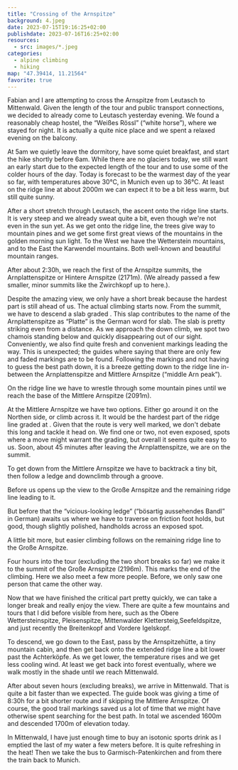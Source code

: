 ```yaml
---
title: "Crossing of the Arnspitze"
background: 4.jpeg
date: 2023-07-15T19:16:25+02:00
publishdate: 2023-07-16T16:25+02:00
resources:
  - src: images/*.jpeg
categories:
  - alpine climbing
  - hiking
map: "47.39414, 11.21564"
favorite: true
---
```


Fabian and I are attempting to cross the Arnspitze from Leutasch to Mittenwald.
Given the length of the tour and public transport connections, we decided to
already come to Leutasch yesterday evening. We found a reasonably cheap hostel,
the “Weißes Rössl” (“white horse”), where we stayed for night. It is actually
a quite nice place and we spent a relaxed evening on the balcony.

<Gallery>
  <Rimg
    src="1.jpeg"
    caption="Breakfast policy at the hostel. We opted to eat what
we brought ourselves."
  />
</Gallery>

At 5am we quietly leave the dormitory, have some quiet breakfast, and
start the hike shortly before 6am. While there are no glaciers today, we still
want an early start due to the expected length of the tour and to use some of
the colder hours of the day. Today is forecast to be the warmest day of the year
so far, with temperatures above 30°C, in Munich even up to 36°C. At least on the
ridge line at about 2000m we can expect it to be a bit less warm, but still
quite sunny.

<GpxTrack src="20230715.gpx" />

After a short stretch through Leutasch, the ascent onto the ridge line starts.
It is very steep and we already sweat quite a bit, even though we're not even in
the sun yet. As we get onto the ridge line, the trees give way to mountain pines
and we get some first great views of the mountains in the golden morning sun
light. To the West we have the Wetterstein mountains, and to the East the
Karwendel mountains. Both well-known and beautiful mountain ranges.

<Gallery>
  <Rimg
    src="2.jpeg"
    caption="View of the Wetterstein in the morning sunlight."
  />
  <Rimg
    src="4.jpeg"
    caption="The Arnplattenspitze (or Hintere Arnspitze) in front of us."
  />
</Gallery>

After about 2:30h, we reach the first of the Arnspitze summits, the
Arnplattenspitze or Hintere Arnspitze (2171m). (We already passed a few smaller,
minor summits like the Zwirchkopf up to here.).

<Pano src="1.jpeg" alt="View from the Arnplattenspitze." />

Despite the amazing view, we only have a short break because the hardest part is
still ahead of us. The actual climbing starts now. From the summit, we have to
descend a slab graded <Grade system="UIAA" value="2" />. This slap contributes
to the name of the Arnplattenspitze as “Platte” is the German word for slab. The
slab is pretty striking even from a distance. As we approach the down climb, we
spot two chamois standing below and quickly disappearing out of our sight.
Conveniently, we also find quite fresh and convenient markings leading the way.
This is unexpected; the guides where saying that there are only few and faded
markings are to be found. Following the markings and not having to guess the
best path down, it is a breeze getting down to the ridge line in-between the
Arnplattenspitze and Mittlere Arnspitze (“middle Arn peak”).

<Gallery>
  <Rimg src="5.jpeg" caption="Going down the slab of the Arnplattenspitze." />
  <Rimg src="6.jpeg" alt="Going down the slab of the Arnplattenspitze." />
  <Rimg src="7.jpeg" alt="Climbing down to the ridge line." />
</Gallery>

On the ridge line we have to wrestle through some mountain pines until we reach
the base of the Mittlere Arnspitze (2091m).

<Rimg
  src="8.jpeg"
  caption="View back to the Arnplattenspitze, the slab glossing in the sunlight."
/>

At the Mittlere Arnspitze we have two options. Either go around it on the
Northen side, or climb across it. It would be the hardest part of the ridge line
graded at <Grade system="UIAA" value="3-" />. Given that the route is very well
marked, we don't debate this long and tackle it head on. We find one or two, not
even exposed, spots where a move might warrant the <Grade system="UIAA"
value="3-" /> grading, but overall it seems quite easy to us. Soon, about 45
minutes after leaving the Arnplattenspitze, we are on the summit.

<Gallery>
  <Rimg src="9.jpeg" caption="Mittlere Arnspitze" />
  <Rimg src="12.jpeg" alt="Climbing towards the Mittlere Arnspitze" />
</Gallery>

<Gallery large="true">
  <Rimg
    src="13.jpeg"
    overlay="13.svg"
    alt="On the ridge to the Mittlere Arnspitze."
  />
  <Rimg src="14.jpeg" alt="On the ridge to the Mittlere Arnspitze." />
</Gallery>

<Pano
  src="3.jpeg"
  caption="View of the Wetterstein, framed my the Arnplattenspitze on the left and the Große Arnspitze on the right."
/>

<Pano src="2.jpeg" caption="View of (mostly) the Karwendel." />

<Gallery>
  <Rimg
    src="16.jpeg"
    caption="Summit of the Mittlere Arnspitze and view back to the Arnplattenspitze."
  />
  <Rimg src="18.jpeg" alt="On the Mittlere Arnspitze." />
</Gallery>

To get down from the Mittlere Arnspitze we have to backtrack a tiny bit, then
follow a ledge and downclimb through a groove.

<Rimg
  src="22.jpeg"
  caption="Fabian (quite small roughly in the center near the top) downclimbing the groove."
/>

Before us opens up the view to the Große Arnspitze and the remaining ridge line
leading to it.

<Rimg src="23.jpeg" alt="Ridge line between Mittlere and Große Arnspitze." />

But before that the “vicious-looking ledge“ (“bösartig aussehendes Bandl” in
German) awaits us where we have to traverse on friction foot holds, but good,
though slightly polished, handholds across an exposed spot.

<Gallery large="true">
  <Rimg src="26.jpeg" caption="The “vicious-looking ledge”." />
  <Rimg src="27.jpeg" caption="Not as vicious as it looks." />
</Gallery>

A little bit more, but easier climbing follows on the remaining ridge line to
the Große Arnspitze.

<Gallery large="true">
  <Rimg src="29.jpeg" alt="Climbing down." />
  <Rimg src="30.jpeg" alt="On the ridge line." />
  <Rimg src="31.jpeg" alt="On the ridge line." />
</Gallery>

Four hours into the tour (excluding the two short breaks so far) we make it to
the summit of the Große Arnspitze (2196m). This marks the end of the climbing.
Here we also meet a few more people. Before, we only saw one person that came the
other way.

Now that we have finished the critical part pretty quickly, we can take a longer
break and really enjoy the view. There are quite a few mountains and tours that
I did before visible from here, such as the <Link
to="/posts/211003-obere-wettersteinspitze/">Obere
Wettersteinspitze</Link>, <Link to="/posts/190317-pleisenspitze/">
Pleisenspitze</Link>, <Link to="/posts/190824-mittenwalder-klettersteig/">
Mittenwalder
Klettersteig</Link>,<Link to="/posts/190629-seefeldspitze/">Seefeldspitze</Link>, and just recently
the <Link to="/posts/230611-breitenkopf/">
Breitenkopf and Vordere
Igelskopf</Link>.

<Rimg src="32.jpeg" caption="View back over the ridge line of the Arnspitze." />
<Rimg
  src="33.jpeg"
  caption="The summit cross of the Arnspitze is not on the actual summit, probably to have it visible from Mittenwald down below."
/>

To descend, we go down to the East, pass by the Arnspitzehütte, a tiny mountain
cabin, and then get back onto the extended ridge line a bit lower past the
Achterköpfe. As we get lower, the temperature rises and we get less cooling
wind. At least we get back into forest eventually, where we walk mostly in the
shade until we reach Mittenwald.

<Gallery>
  <Rimg src="39.jpeg" alt="Descending the Große Arnspitze." />
  <Rimg src="40.jpeg" caption="Approaching the Arnspitzhütte." />
  <Rimg src="41.jpeg" caption="Approaching the Achterköpfe." />
</Gallery>

After about seven hours (excluding breaks), we arrive in Mittenwald. That is
quite a bit faster than we expected. The guide book was giving a time of 8:30h
for a bit shorter route and if skipping the Mittlere Arnspitze. Of course, the
good trail markings saved us a lot of time that we might have otherwise spent
searching for the best path. In total we ascended 1600m and descended 1700m of
elevation today.

In Mittenwald, I have just enough time to buy an isotonic sports drink as
I emptied the last of my water a few meters before. It is quite
refreshing in the heat! Then we take the bus to Garmisch-Patenkirchen and from
there the train back to Munich.
